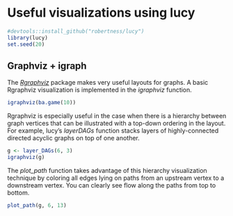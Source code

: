 <!--
  %\VignetteIndexEntry{More igraph visualization with Lucy}
  %\VignetteEngine{knitr::rmarkdown}
  \usepackage[utf8]{inputenc}
-->

# Useful visualizations using lucy

```r
#devtools::install_github("robertness/lucy")
library(lucy)
set.seed(20)
```

## Graphviz + igraph

The [*Rgraphviz*](http://www.bioconductor.org/packages/release/bioc/html/Rgraphviz.html) package makes very useful layouts for graphs.  A basic Rgraphviz visualization is implemented in the *igraphviz* function.

```r
igraphviz(ba.game(10))
```

Rgraphviz is especially useful in the case when there is a hierarchy between graph vertices that can be illustrated with a top-down ordering in the layout.   For example, lucy's *layerDAGs* function stacks layers of highly-connected directed acyclic graphs on top of one another. 

```r
g <- layer_DAGs(6, 3)
igraphviz(g)
```

The *plot_path* function takes advantage of this hierarchy visualization technique by coloring all edges lying on paths from an upstream vertex to a downstream vertex.  You can clearly see flow along the paths from top to bottom.

```r
plot_path(g, 6, 13)
```
